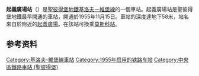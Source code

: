 {{NoteTA|G1=Railway}}
{{Infobox station 
| name          = 起義廣場<br />{{lang|ru|Плóщадь Восстáния}}
| type          = {{STPETERSBURGMETRO type}}
| style         = 
| image         = Metro SPB Line1 Vosstaniya.jpg
| image_size    = 
| image_caption = 中央大廳
| address       = [[中央區_(聖彼得堡)|中央區]]
| borough       = [[聖彼得堡地鐵|聖彼得堡地鐵]]
| country       = [[俄羅斯|俄羅斯]]
| coordinates   = {{coord|59.9316|N|30.3605|E|display=title,inline}} 
| line          = {{STPETERSBURGMETRO-line1}}
| other         = [[File:Spb_metro_line3.svg|25px]] [[馬雅科夫斯基站_(聖彼得堡地鐵)|莫斯科站]]<br>[[莫斯科－聖彼得堡鐵路|莫斯科－聖彼得堡鐵路]] [[莫斯科站_(聖彼得堡)|莫斯科站]]
| structure     = 地下
| platform      = 
| depth         = {{convert|58|m|ft|0|abbr=on}}
| levels        = 
| tracks        = 
| parking       = 
| bicycle       = 
| baggage_check = 
| opened        = 1955年11月15日
| closed        = 
| rebuilt       = 
| electrified   = 
| ADA           = 
| code          = 
| owned         = [[聖彼得堡地鐵|聖彼得堡地鐵]]
| zone          = 
| smartcardname =
| smartcardstatus =
| former        = 
| passengers    = 
| pass_year     = 
| pass_percent  = 
| pass_system   = 
| mpassengers   = 
| services      = 
| map_locator   = 
}}
'''起義廣場站'''（{{lang-rus|Плóщадь Восстáния|Ploshchad Vosstaniya}}）是[[聖彼得堡地鐵|聖彼得堡地鐵]][[基洛夫－維堡線|基洛夫－維堡線]]的一個車站。起義廣場站是聖彼得堡地鐵最早開通的車站，開通於1955年11月15日。車站的深度達地下58米，站名來自於附近的[[起義廣場|起義廣場]]。在該站可換乘[[莫斯科站_(聖彼得堡)|莫斯科站]]。

==参考资料==
{{reflist}}
{{Commons category-inline|Ploshchad Vosstaniya metro station}}
{{s-rail-start}}
{{s-rail|title=圣彼得堡地铁}}
{{s-line new|system=SPBM|line=1|previous=切尔尼舍夫斯基|next=弗拉基米尔}}
{{s-end}}

{{聖彼得堡地鐵基洛夫－維堡線}}
[[Category:基洛夫-維堡線車站|Category:基洛夫-維堡線車站]]
[[Category:1955年启用的铁路车站|Category:1955年启用的铁路车站]]
[[Category:中央區鐵路車站_(聖彼得堡)|Category:中央區鐵路車站 (聖彼得堡)]]